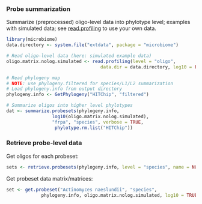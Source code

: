 ### Probe summarization

Summarize (preprocessed) oligo-level data into phylotype level; examples with simulated data; see [read.profiling](reading) to use your own data.

```r
library(microbiome)
data.directory <- system.file("extdata", package = "microbiome")

# Read oligo-level data (here: simulated example data)
oligo.matrix.nolog.simulated <- read.profiling(level = "oligo", 
                                   data.dir = data.directory, log10 = FALSE)

# Read phylogeny map
# NOTE: use phylogeny.filtered for species/L1/L2 summarization
# Load phylogeny.info from output directory
phylogeny.info <- GetPhylogeny("HITChip", "filtered")

# Summarize oligos into higher level phylotypes
dat <- summarize.probesets(phylogeny.info, 
                 log10(oligo.matrix.nolog.simulated), 
                 "frpa", "species", verbose = TRUE, 
                  phylotype.rm.list("HITChip"))
```


### Retrieve probe-level data

Get oligos for each probeset:

```r
sets <- retrieve.probesets(phylogeny.info, level = "species", name = NULL)
```

Get probeset data matrix/matrices:

```r
set <- get.probeset("Actinomyces naeslundii", "species", 
             phylogeny.info, oligo.matrix.nolog.simulated, log10 = TRUE)
```
